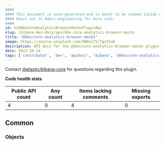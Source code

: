 ```yaml
---
####
#### This document is auto-generated and is meant to be viewed inside our experimental, new docs system.
#### Reach out in #docs-engineering for more info.
####
id: kibKbnCoreAnalyticsBrowserMocksPluginApi
slug: /kibana-dev-docs/api/kbn-core-analytics-browser-mocks
title: "@kbn/core-analytics-browser-mocks"
image: https://source.unsplash.com/400x175/?github
description: API docs for the @kbn/core-analytics-browser-mocks plugin
date: 2023-10-14
tags: ['contributor', 'dev', 'apidocs', 'kibana', '@kbn/core-analytics-browser-mocks']
---
```




Contact [@elastic/kibana-core](https://github.com/orgs/elastic/teams/kibana-core) for questions regarding this plugin.

**Code health stats**

| Public API count  | Any count | Items lacking comments | Missing exports |
|-------------------|-----------|------------------------|-----------------|
| 4 | 0 | 4 | 0 |

## Common

### Objects
<DocDefinitionList data={kbnCoreAnalyticsBrowserMocksObj.common.objects}/>

